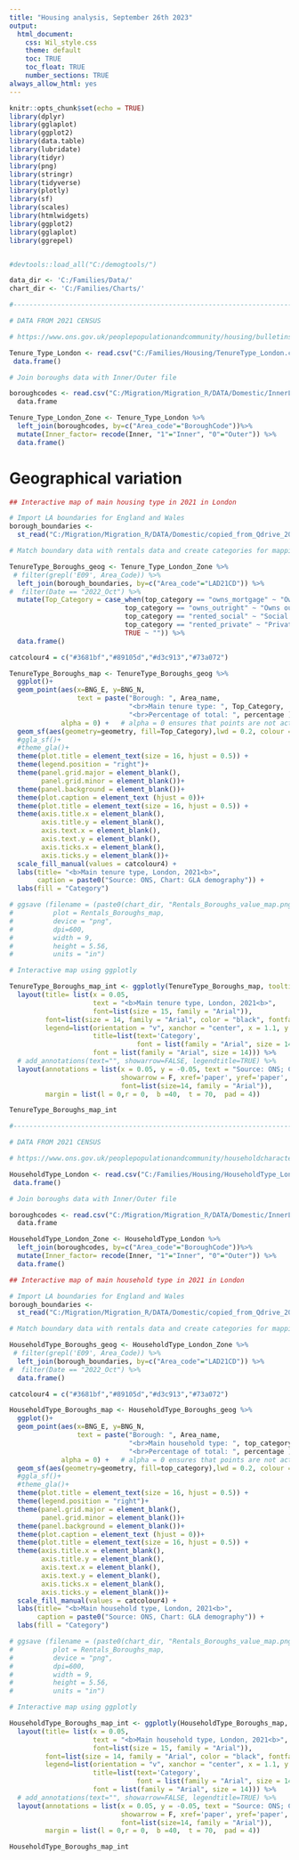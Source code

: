 ```yaml
---
title: "Housing analysis, September 26th 2023"
output: 
  html_document:
    css: Wil_style.css
    theme: default
    toc: TRUE
    toc_float: TRUE
    number_sections: TRUE
always_allow_html: yes
---
```


```r

knitr::opts_chunk$set(echo = TRUE)
library(dplyr)
library(gglaplot)
library(ggplot2)
library(data.table)
library(lubridate)
library(tidyr)
library(png)
library(stringr)
library(tidyverse)
library(plotly)
library(sf)
library(scales)
library(htmlwidgets)
library(ggplot2)
library(gglaplot)
library(ggrepel)


#devtools::load_all("C:/demogtools/")

data_dir <- 'C:/Families/Data/'
chart_dir <- 'C:/Families/Charts/'


```



```r
#--------------------------------------------------------------------------------

# DATA FROM 2021 CENSUS

# https://www.ons.gov.uk/peoplepopulationandcommunity/housing/bulletins/housingenglandandwales/census2021

Tenure_Type_London <- read.csv("C:/Families/Housing/TenureType_London.csv") %>%  
 data.frame()

# Join boroughs data with Inner/Outer file

boroughcodes <- read.csv("C:/Migration/Migration_R/DATA/Domestic/InnerLondon.csv") %>%   
  data.frame

Tenure_Type_London_Zone <- Tenure_Type_London %>%
  left_join(boroughcodes, by=c("Area_code"="BoroughCode"))%>% 
  mutate(Inner_factor= recode(Inner, "1"="Inner", "0"="Outer")) %>%
  data.frame() 

```

# Geographical variation


```r


## Interactive map of main housing type in 2021 in London

# Import LA boundaries for England and Wales
borough_boundaries <-
  st_read("C:/Migration/Migration_R/DATA/Domestic/copied_from_Qdrive_20220614/geographical/LAD_DEC_2021_GB_BUC.shp", quiet = TRUE)

# Match boundary data with rentals data and create categories for mapping

TenureType_Boroughs_geog <- Tenure_Type_London_Zone %>% 
 # filter(grepl('E09', Area_Code)) %>%
  left_join(borough_boundaries, by=c("Area_code"="LAD21CD")) %>%
#  filter(Date == "2022_Oct") %>%
  mutate(Top_Category = case_when(top_category == "owns_mortgage" ~ "Owns with a mortgage or<br>loan or shared ownership", 
                             top_category == "owns_outright" ~ "Owns outright",
                             top_category == "rented_social" ~ "Social rented", 
                             top_category == "rented_private" ~ "Private rented or<br>lives rent free",
                             TRUE ~ "")) %>% 
  data.frame()

catcolour4 = c("#3681bf","#89105d","#d3c913","#73a072")

TenureType_Boroughs_map <- TenureType_Boroughs_geog %>%
  ggplot()+
  geom_point(aes(x=BNG_E, y=BNG_N, 
                 text = paste("Borough: ", Area_name,  
                              "<br>Main tenure type: ", Top_Category,
                              "<br>Percentage of total: ", percentage )),
             alpha = 0) +   # alpha = 0 ensures that points are not actually plotted
  geom_sf(aes(geometry=geometry, fill=Top_Category),lwd = 0.2, colour = "black")+
  #ggla_sf()+
  #theme_gla()+
  theme(plot.title = element_text(size = 16, hjust = 0.5)) +
  theme(legend.position = "right")+
  theme(panel.grid.major = element_blank(), 
        panel.grid.minor = element_blank())+
  theme(panel.background = element_blank())+
  theme(plot.caption = element_text (hjust = 0))+
  theme(plot.title = element_text(size = 16, hjust = 0.5)) +
  theme(axis.title.x = element_blank(),
        axis.title.y = element_blank(),
        axis.text.x = element_blank(), 
        axis.text.y = element_blank(), 
        axis.ticks.x = element_blank(), 
        axis.ticks.y = element_blank())+
  scale_fill_manual(values = catcolour4) + 
  labs(title= "<b>Main tenure type, London, 2021<b>", 
       caption = paste0("Source: ONS, Chart: GLA demography")) +
  labs(fill = "Category")

# ggsave (filename = (paste0(chart_dir, "Rentals_Boroughs_value_map.png")),
#          plot = Rentals_Boroughs_map,
#          device = "png",
#          dpi=600,
#          width = 9,
#          height = 5.56,
#          units = "in")

# Interactive map using ggplotly

TenureType_Boroughs_map_int <- ggplotly(TenureType_Boroughs_map, tooltip = "text") %>%
  layout(title= list(x = 0.05,
                     text = "<b>Main tenure type, London, 2021<b>", 
                     font=list(size = 15, family = "Arial")),
         font=list(size = 14, family = "Arial", color = "black", fontface = "bold"),
         legend=list(orientation = "v", xanchor = "center", x = 1.1, y = 0.3,
                     title=list(text='Category',
                                font = list(family = "Arial", size = 14)),  
                     font = list(family = "Arial", size = 14))) %>%  
  # add_annotations(text="", showarrow=FALSE, legendtitle=TRUE) %>%
  layout(annotations = list(x = 0.05, y = -0.05, text = "Source: ONS; Chart: GLA demography", 
                            showarrow = F, xref='paper', yref='paper', 
                            font=list(size=14, family = "Arial")), 
         margin = list(l = 0,r = 0,  b =40,  t = 70,  pad = 4)) 

TenureType_Boroughs_map_int

```




```r
#--------------------------------------------------------------------------------

# DATA FROM 2021 CENSUS

# https://www.ons.gov.uk/peoplepopulationandcommunity/householdcharacteristics/homeinternetandsocialmediausage/bulletins/householdandresidentcharacteristicsenglandandwales/census2021

HouseholdType_London <- read.csv("C:/Families/Housing/HouseholdType_London.csv") %>%  
 data.frame()

# Join boroughs data with Inner/Outer file

boroughcodes <- read.csv("C:/Migration/Migration_R/DATA/Domestic/InnerLondon.csv") %>%   
  data.frame

HouseholdType_London_Zone <- HouseholdType_London %>%
  left_join(boroughcodes, by=c("Area_code"="BoroughCode"))%>% 
  mutate(Inner_factor= recode(Inner, "1"="Inner", "0"="Outer")) %>%
  data.frame() 

```


```r

## Interactive map of main household type in 2021 in London

# Import LA boundaries for England and Wales
borough_boundaries <-
  st_read("C:/Migration/Migration_R/DATA/Domestic/copied_from_Qdrive_20220614/geographical/LAD_DEC_2021_GB_BUC.shp", quiet = TRUE)

# Match boundary data with rentals data and create categories for mapping

HouseholdType_Boroughs_geog <- HouseholdType_London_Zone %>% 
 # filter(grepl('E09', Area_Code)) %>%
  left_join(borough_boundaries, by=c("Area_code"="LAD21CD")) %>%
#  filter(Date == "2022_Oct") %>%
  data.frame()

catcolour4 = c("#3681bf","#89105d","#d3c913","#73a072")

HouseholdType_Boroughs_map <- HouseholdType_Boroughs_geog %>%
  ggplot()+
  geom_point(aes(x=BNG_E, y=BNG_N, 
                 text = paste("Borough: ", Area_name,  
                              "<br>Main household type: ", top_category,
                              "<br>Percentage of total: ", percentage )),
             alpha = 0) +   # alpha = 0 ensures that points are not actually plotted
  geom_sf(aes(geometry=geometry, fill=top_category),lwd = 0.2, colour = "black")+
  #ggla_sf()+
  #theme_gla()+
  theme(plot.title = element_text(size = 16, hjust = 0.5)) +
  theme(legend.position = "right")+
  theme(panel.grid.major = element_blank(), 
        panel.grid.minor = element_blank())+
  theme(panel.background = element_blank())+
  theme(plot.caption = element_text (hjust = 0))+
  theme(plot.title = element_text(size = 16, hjust = 0.5)) +
  theme(axis.title.x = element_blank(),
        axis.title.y = element_blank(),
        axis.text.x = element_blank(), 
        axis.text.y = element_blank(), 
        axis.ticks.x = element_blank(), 
        axis.ticks.y = element_blank())+
  scale_fill_manual(values = catcolour4) + 
  labs(title= "<b>Main household type, London, 2021<b>", 
       caption = paste0("Source: ONS, Chart: GLA demography")) +
  labs(fill = "Category")

# ggsave (filename = (paste0(chart_dir, "Rentals_Boroughs_value_map.png")),
#          plot = Rentals_Boroughs_map,
#          device = "png",
#          dpi=600,
#          width = 9,
#          height = 5.56,
#          units = "in")

# Interactive map using ggplotly

HouseholdType_Boroughs_map_int <- ggplotly(HouseholdType_Boroughs_map, tooltip = "text") %>%
  layout(title= list(x = 0.05,
                     text = "<b>Main household type, London, 2021<b>", 
                     font=list(size = 15, family = "Arial")),
         font=list(size = 14, family = "Arial", color = "black", fontface = "bold"),
         legend=list(orientation = "v", xanchor = "center", x = 1.1, y = 0.3,
                     title=list(text='Category',
                                font = list(family = "Arial", size = 14)),  
                     font = list(family = "Arial", size = 14))) %>%  
  # add_annotations(text="", showarrow=FALSE, legendtitle=TRUE) %>%
  layout(annotations = list(x = 0.05, y = -0.05, text = "Source: ONS; Chart: GLA demography", 
                            showarrow = F, xref='paper', yref='paper', 
                            font=list(size=14, family = "Arial")), 
         margin = list(l = 0,r = 0,  b =40,  t = 70,  pad = 4)) 

HouseholdType_Boroughs_map_int


```






